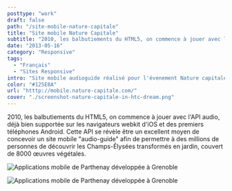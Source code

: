 ```yaml
---
posttype: "work"
draft: false
path: "/site-mobile-nature-capitale"
title: "Site mobile Nature Capitale"
subtitle: "2010, les balbutiements du HTML5, on commence à jouer avec l'API audio, déjà bien supportée sur les navigateurs webkit d'iOS et des premiers téléphones Android."
date: "2013-05-16"
category: "Responsive"
tags: 
  - "Français"
  - "Sites Responsive"
intro: "Site mobile audioguide réalisé pour l'évenement Nature capitale qui à réuni des millions de visiteurs aux Champs-Élysées, recouvert de 8000 œuvres végétales"
color: "#125E8A"
url: "htttp://mobile.nature-capitale.com/"
cover: "./screenshot-nature-capitale-in-htc-dream.png"
---
```


2010, les balbutiements du HTML5, on commence à jouer avec l'API audio, déjà bien supportée sur les navigateurs webkit d'iOS et des premiers téléphones Android. Cette API se révèle être un excellent moyen de concevoir un site mobile "audio-guide" afin de permettre à des millions de personnes de découvrir les Champs-Élysées transformés en jardin, couvert de 8000 œuvres végétales.

![Applications mobile de Parthenay développée à Grenoble](./screenshot-nature-capitale-in-htc-dream.png)

![Applications mobile de Parthenay développée à Grenoble](./slider-nature-capitale1.jpg)

